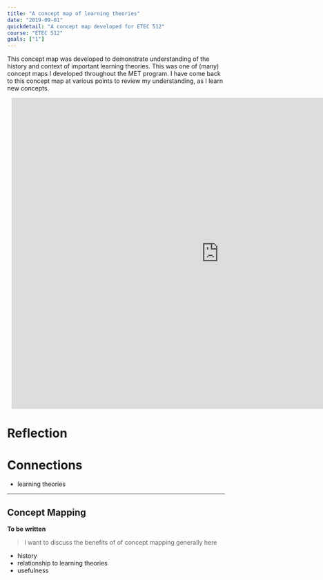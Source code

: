 ```yaml
---
title: "A concept map of learning theories"
date: "2019-09-01"
quickdetail: "A concept map developed for ETEC 512"
course: "ETEC 512"
goals: ["1"]
---
```


This concept map was developed to demonstrate understanding of the history and context of important learning theories. This was one of (many) concept maps I developed throughout the MET program. I have come back to this concept map at various points to review my understanding, as I learn new concepts. 

<div style="width: 960px; height: 720px; margin: 10px; position: relative;">
    <iframe allowfullscreen 
    frameborder="0" 
    style="width:960px; height:720px" 
    src="https://lucid.app/documents/embeddedchart/5cbf4c24-0cac-4c11-acba-bb4c5a0baa9e" id="Q.OpdackJDJZ">
    </iframe>
</div>

# Reflection


# Connections
- learning theories

---
## Concept Mapping 

**To be written**

> I want to discuss the benefits of of concept mapping generally here

- history
- relationship to learning theories
- usefulness 

